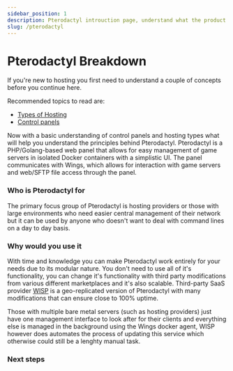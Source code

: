 ```yaml
---
sidebar_position: 1
description: Pterodactyl introuction page, understand what the product is and when it's ideal to use it.
slug: /pterodactyl
---
```


# Pterodactyl Breakdown

If you're new to hosting you first need to understand a couple of concepts before you continue here.

Recommended topics to read are:

- [Types of Hosting](/hosting/types)
- [Control panels](/hosting/panels)

Now with a basic understanding of control panels and hosting types what will help you understand the principles behind Pterodactyl. Pterodactyl is a PHP/Golang-based web panel that allows for easy management of game servers in isolated Docker containers with a simplistic UI.
The panel communicates with Wings, which allows for interaction with game servers and web/SFTP file access through the panel.  

### Who is Pterodactyl for 

The primary focus group of Pterodactyl is hosting providers or those with large environments who need easier central management of their network but it can be used by anyone who doesn't want to deal with command lines on a day to day basis.

### Why would you use it 

With time and knowledge you can make Pterodactyl work entirely for your needs due to its modular nature. You don't need to use all of it's functionality, you can change it's functionality with third party modifications from various different marketplaces and it's also scalable. Third-party SaaS provider [WISP](https://wisp.gg) is a geo-replicated version of Pterodactyl with many modifications that can ensure close to 100% uptime.

Those with multiple bare metal servers (such as hosting providers) just have one management interface to look after for their clients and everything else is managed in the background using the Wings docker agent, WISP however does automates the process of updating this service which otherwise could still be a lenghty manual task.

### Next steps


<PterodactylSection className="two-cols" />